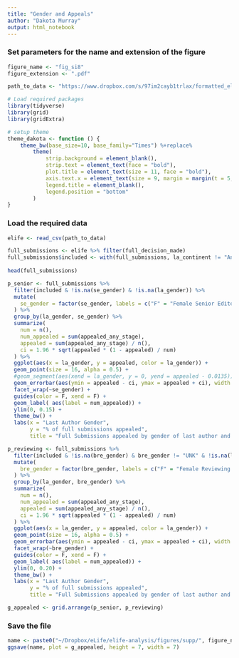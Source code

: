 ```yaml
---
title: "Gender and Appeals"
author: "Dakota Murray"
output: html_notebook
---
```


### Set parameters for the name and extension of the figure
```r
figure_name <- "fig_si8"
figure_extension <- ".pdf"

path_to_data <- "https://www.dropbox.com/s/97im2cayb1trlax/formatted_elife.csv?dl=1"
```

```r
# Load required packages
library(tidyverse)
library(grid)
library(gridExtra)

# setup theme
theme_dakota <- function () { 
    theme_bw(base_size=10, base_family="Times") %+replace% 
        theme(
            strip.background = element_blank(),
            strip.text = element_text(face = "bold"),
            plot.title = element_text(size = 11, face = "bold"),
            axis.text.x = element_text(size = 9, margin = margin(t = 5, b = 5)),
            legend.title = element_blank(),
            legend.position = "bottom"
        )
}
```

### Load the required data
```r
elife <- read_csv(path_to_data)

full_submissions <- elife %>% filter(full_decision_made)
full_submissions$included <- with(full_submissions, la_continent != "Antarctica" & fa_continent != "Antarctica" & !is.na(la_gender) & la_gender != "UNK" & composition != "Uncertain" & !is.na(la_reviewer_dist) & !is.na(la_reviewer_dist_zero) & !is.na(la_institution_rank) & !is.na(la_continent) & !is.na(fa_gender))
  
head(full_submissions)
```


```r
p_senior <- full_submissions %>%
  filter(included & !is.na(se_gender) & !is.na(la_gender)) %>%
  mutate(
    se_gender = factor(se_gender, labels = c("F" = "Female Senior Editor", "M" = "Male Senior Editor"))
  ) %>%
  group_by(la_gender, se_gender) %>%
  summarize(
    num = n(),
    num_appealed = sum(appealed_any_stage),
    appealed = sum(appealed_any_stage) / n(),
    ci = 1.96 * sqrt(appealed * (1 - appealed) / num)
  ) %>%
  ggplot(aes(x = la_gender, y = appealed, color = la_gender)) + 
  geom_point(size = 16, alpha = 0.5) +
  #geom_segment(aes(xend = la_gender, y = 0, yend = appealed - 0.0135)) +
  geom_errorbar(aes(ymin = appealed - ci, ymax = appealed + ci), width = 0.3) +
  facet_wrap(~se_gender) +
  guides(color = F, xend = F) +
  geom_label( aes(label = num_appealed)) +
  ylim(0, 0.15) +
  theme_bw() +
  labs(x = "Last Author Gender",
       y = "% of full submissions appealed",
       title = "Full Submissions appealed by gender of last author and senior editor")

p_reviewing <- full_submissions %>%
  filter(included & !is.na(bre_gender) & bre_gender != "UNK" & !is.na(la_gender)) %>%
  mutate(
    bre_gender = factor(bre_gender, labels = c("F" = "Female Reviewing Editor", "M" = "Male Reviewing Editor"))
  ) %>%
  group_by(la_gender, bre_gender) %>%
  summarize(
    num = n(),
    num_appealed = sum(appealed_any_stage),
    appealed = sum(appealed_any_stage) / n(),
    ci = 1.96 * sqrt(appealed * (1 - appealed) / num)
  ) %>%
  ggplot(aes(x = la_gender, y = appealed, color = la_gender)) + 
  geom_point(size = 16, alpha = 0.5) +
  geom_errorbar(aes(ymin = appealed - ci, ymax = appealed + ci), width = 0.3) +
  facet_wrap(~bre_gender) +
  guides(color = F, xend = F) +
  geom_label( aes(label = num_appealed)) +
  ylim(0, 0.20) +
  theme_bw() +
  labs(x = "Last Author Gender",
       y = "% of full submissions appealed",
       title = "Full Submissions appealed by gender of last author and reviewing editor")

g_appealed <- grid.arrange(p_senior, p_reviewing)
```


### Save the file
```r
name <- paste0("~/Dropbox/eLife/elife-analysis/figures/supp/", figure_name, figure_extension)
ggsave(name, plot = g_appealed, height = 7, width = 7)
```
